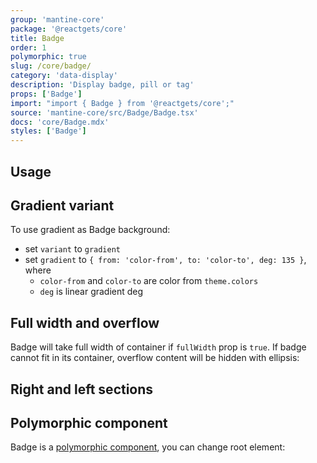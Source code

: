 ```yaml
---
group: 'mantine-core'
package: '@reactgets/core'
title: Badge
order: 1
polymorphic: true
slug: /core/badge/
category: 'data-display'
description: 'Display badge, pill or tag'
props: ['Badge']
import: "import { Badge } from '@reactgets/core';"
source: 'mantine-core/src/Badge/Badge.tsx'
docs: 'core/Badge.mdx'
styles: ['Badge']
---
```



## Usage

<Demo data={BadgeDemos.configurator} />

## Gradient variant

To use gradient as Badge background:

- set `variant` to `gradient`
- set `gradient` to `{ from: 'color-from', to: 'color-to', deg: 135 }`, where
  - `color-from` and `color-to` are color from `theme.colors`
  - `deg` is linear gradient deg

<Demo data={BadgeDemos.gradient} />

## Full width and overflow

Badge will take full width of container if `fullWidth` prop is `true`.
If badge cannot fit in its container, overflow content will be hidden with ellipsis:

<Demo data={BadgeDemos.overflow} />

## Right and left sections

<Demo data={BadgeDemos.sections} />

## Polymorphic component

Badge is a [polymorphic component](/guides/polymorphic/), you can change root element:

<Demo data={BadgeDemos.component} />
